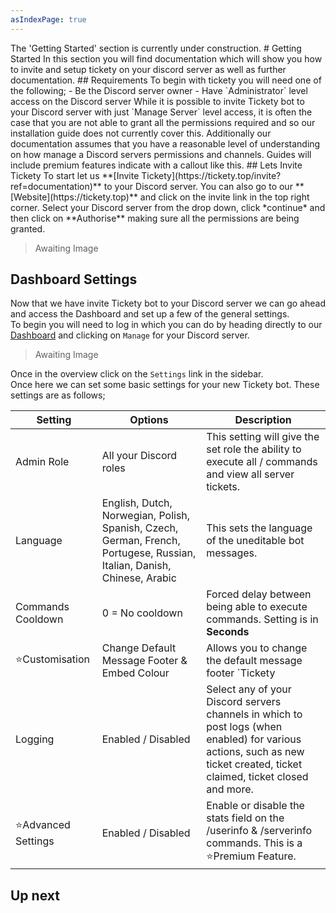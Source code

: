 ```yaml
---
asIndexPage: true
---
```



<Callout type="info" emoji="🚧">
  The 'Getting Started' section is currently under construction.
</Callout>
# Getting Started
In this section you will find documentation which will show you how to invite and setup tickety on your discord server as well as further documentation.
## Requirements
To begin with tickety you will need one of the following;
- Be the Discord server owner 
- Have `Administrator` level access on the Discord server
<Callout type="error">
  While it is possible to invite Tickety bot to your Discord server with just `Manage Server` level access, it is often the case that you are not able to grant all the permissions required and so our installation guide does not currently cover this.
</Callout>
Additionally our documentation assumes that you have a reasonable level of understanding on how manage a Discord servers permissions and channels.
<Callout type="warning" emoji="🌟">
  Guides will include premium features indicate with a callout like this.
</Callout>
## Lets Invite Tickety
To start let us **[Invite Tickety](https://tickety.top/invite?ref=documentation)** to your Discord server.
<Callout type="info" >
 You can also go to our **[Website](https://tickety.top)** and click on the invite link in the top right corner.
</Callout>
Select your Discord server from the drop down, click *continue* and then click on **Authorise** making sure all the permissions are being granted.

> Awaiting Image

## Dashboard Settings
Now that we have invite Tickety bot to your Discord server we can go ahead and access the Dashboard and set up a few of the general settings.<br />
To begin you will need to log in which you can do by heading directly to our [Dashboard](http://tickety.top/dashboard) and clicking on `Manage` for your Discord server.

> Awaiting Image

Once in the overview click on the `Settings` link in the sidebar.<br />
Once here we can set some basic settings for your new Tickety bot. These settings are as follows;

| Setting             | Options                                                                                                                 | Description |
|---------------------|-------------------------------------------------------------------------------------------------------------------------|-------------|
| Admin Role          | All your Discord roles                                                                                                  | This setting will give the set role the ability to execute all / commands and view all server tickets. |
| Language            | English, Dutch, Norwegian, Polish, Spanish, Czech, German, French, Portugese, Russian, Italian, Danish, Chinese, Arabic | This sets the language of the uneditable bot messages. |
| Commands Cooldown   | 0 = No cooldown                                                                                                         | Forced delay between being able to execute commands. Setting is in **Seconds** |
| ⭐Customisation     | Change Default Message Footer & Embed Colour                                                                            | Allows you to change the default message footer `Tickety | Tickety.top` to something custom. Additionally you can change the embed colour to any hex value. This is a ⭐Premium Feature. |
| Logging             | Enabled / Disabled                                                                                                      | Select any of your Discord servers channels in which to post logs (when enabled) for various actions, such as new ticket created, ticket claimed, ticket closed and more. |
| ⭐Advanced Settings | Enabled / Disabled                                                                                                      | Enable or disable the stats field on the /userinfo & /serverinfo commands. This is a ⭐Premium Feature. |
## Up next
<br />
<Cards.Card
    title="Dashboard Introduction"
    href="/docs/started/dashintro"
    arrow
/>